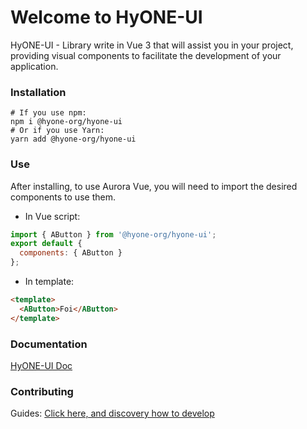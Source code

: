 
<Meta title="HyONE/Welcome" />

# Welcome to HyONE-UI

HyONE-UI - Library write in Vue 3 that will assist you in your project, 
providing visual components to facilitate the development of your application.


### Installation

```
# If you use npm: 
npm i @hyone-org/hyone-ui
# Or if you use Yarn: 
yarn add @hyone-org/hyone-ui
```

### Use

After installing, to use Aurora Vue, you will need to import the desired components to use them.

- In Vue script:
```js
import { AButton } from '@hyone-org/hyone-ui';
export default {
  components: { AButton }
};
```

- In template:

```html
<template>
  <AButton>Foi</AButton>
</template>
```

### Documentation
[HyONE-UI Doc](https://hyone-ui.netlify.app/)

### Contributing

Guides:
[Click here, and discovery how to develop](CONTRIBUTING.md)
